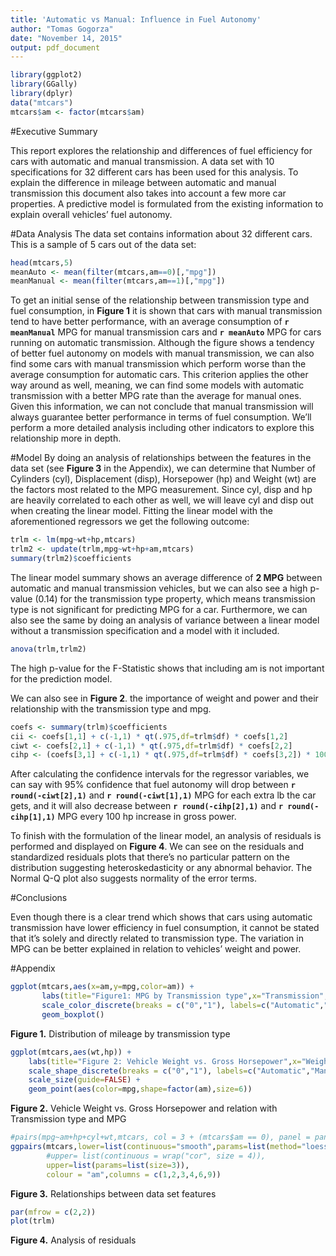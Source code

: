 ```yaml
---
title: 'Automatic vs Manual: Influence in Fuel Autonomy'
author: "Tomas Gogorza"
date: "November 14, 2015"
output: pdf_document
---
```


```r
library(ggplot2)
library(GGally)
library(dplyr)
data("mtcars")
mtcars$am <- factor(mtcars$am)
```

#Executive Summary

This report explores the relationship and differences of fuel efficiency for cars with automatic and manual transmission. A data set with 10 specifications for 32 different cars has been used for this analysis. To explain the difference in mileage between automatic and manual transmission this document also takes into account a few more car properties. A predictive model is formulated from the existing information to explain overall vehicles' fuel autonomy.

#Data Analysis
The data set contains information about 32 different cars. This is a sample of 5 cars out of the data set:
```r
head(mtcars,5)
meanAuto <- mean(filter(mtcars,am==0)[,"mpg"])
meanManual <- mean(filter(mtcars,am==1)[,"mpg"])
```

To get an initial sense of the relationship between transmission type and fuel consumption, in **Figure 1** it is shown that cars with manual transmission tend to have better performance, with an average consumption of **`r meanManual`** MPG for manual transmission cars and **`r meanAuto`** MPG for cars running on automatic transmission. Although the figure shows a tendency of better fuel autonomy on models with manual transmission, we can also find some cars with manual transmission which perform worse than the average consumption for automatic cars. This criterion applies the other way around as well, meaning, we can find some models with automatic transmission with a better MPG rate than the average for manual ones. Given this information, we can not conclude that manual transmission will always guarantee better performance in terms of fuel consumption. We'll perform a more detailed analysis including other indicators to explore this relationship more in depth.


#Model
By doing an analysis of relationships between the features in the data set (see **Figure 3** in the Appendix), we can determine that Number of Cylinders (cyl), Displacement (disp), Horsepower (hp) and Weight (wt) are the factors most related to the MPG measurement. Since cyl, disp and hp are heavily correlated to each other as well, we will leave cyl and disp out when creating the linear model.
Fitting the linear model with the aforementioned regressors we get the following outcome:
```r
trlm <- lm(mpg~wt+hp,mtcars)
trlm2 <- update(trlm,mpg~wt+hp+am,mtcars)
summary(trlm2)$coefficients
```

The linear model summary shows an average difference of **2 MPG** between automatic and manual transmission vehicles, but we can also see a high p-value (0.14) for the transmission type property, which means transmission type is not significant for predicting MPG for a car. 
Furthermore, we can also see the same by doing an analysis of variance between a linear model without a transmission specification and a model with it included.

```r
anova(trlm,trlm2)
```

The high p-value for the F-Statistic shows that including am is not important for the prediction model.

We can also see in **Figure 2**. the importance of weight and power and their relationship with the transmission type and mpg.

```r
coefs <- summary(trlm)$coefficients
cii <- coefs[1,1] + c(-1,1) * qt(.975,df=trlm$df) * coefs[1,2]
ciwt <- coefs[2,1] + c(-1,1) * qt(.975,df=trlm$df) * coefs[2,2]
cihp <- (coefs[3,1] + c(-1,1) * qt(.975,df=trlm$df) * coefs[3,2]) * 100
```

After calculating the confidence intervals for the regressor variables, we can say with 95% confidence that fuel autonomy will drop between **`r round(-ciwt[2],1)`** and **`r round(-ciwt[1],1)`** MPG for each extra lb the car gets, and it will also decrease between **`r round(-cihp[2],1)`** and **`r round(-cihp[1],1)`** MPG every 100 hp increase in gross power.

To finish with the formulation of the linear model, an analysis of residuals is performed and displayed on **Figure 4**. We can see on the residuals and standardized residuals plots that there's no particular pattern on the distribution suggesting heteroskedasticity or any abnormal behavior. The Normal Q-Q plot also suggests normality of the error terms.

#Conclusions

Even though there is a clear trend which shows that cars using automatic transmission have lower efficiency in fuel consumption, it cannot be stated that it's solely and directly related to transmission type. The variation in MPG can be better explained in relation to vehicles' weight and power.   

\newpage

#Appendix
```r
ggplot(mtcars,aes(x=am,y=mpg,color=am)) +
       labs(title="Figure1: MPG by Transmission type",x="Transmission",y="MPG") +
       scale_color_discrete(breaks = c("0","1"), labels=c("Automatic","Manual")) + 
       geom_boxplot() 
```

**Figure 1.** Distribution of mileage by transmission type 

```r
ggplot(mtcars,aes(wt,hp)) + 
    labs(title="Figure 2: Vehicle Weight vs. Gross Horsepower",x="Weight",y="Horsepower") +
    scale_shape_discrete(breaks = c("0","1"), labels=c("Automatic","Manual"), name="Transmission") + 
    scale_size(guide=FALSE) +
    geom_point(aes(color=mpg,shape=factor(am),size=6))
```

**Figure 2.** Vehicle Weight vs. Gross Horsepower and relation with Transmission type and MPG

```r
#pairs(mpg~am+hp+cyl+wt,mtcars, col = 3 + (mtcars$am == 0), panel = panel.smooth)
ggpairs(mtcars,lower=list(continuous="smooth",params=list(method="loess")), 
        #upper= list(continuous = wrap("cor", size = 4)),
        upper=list(params=list(size=3)),
        colour = "am",columns = c(1,2,3,4,6,9))
```

**Figure 3.** Relationships between data set features

```r
par(mfrow = c(2,2))
plot(trlm)
```

**Figure 4.** Analysis of residuals